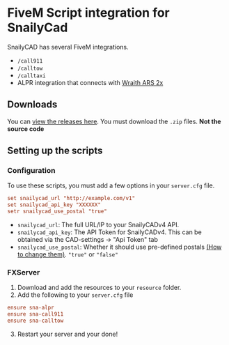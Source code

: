 # FiveM Script integration for SnailyCad

SnailyCAD has several FiveM integrations.

- `/call911`
- `/calltow`
- `/calltaxi`
- ALPR integration that connects with [Wraith ARS 2x](https://forum.cfx.re/t/release-wraith-ars-2x-police-radar-and-plate-reader-v1-3-1/1058277)

## Downloads

You can [view the releases here](https://github.com/SnailyCAD/fivem-integrations/releases). You must download the `.zip` files. **Not the source code**

## Setting up the scripts

### Configuration

To use these scripts, you must add a few options in your `server.cfg` file.

```conf
set snailycad_url "http://example.com/v1"
set snailycad_api_key "XXXXXX"
setr snailycad_use_postal "true"
```

- `snailycad_url`: The full URL/IP to your SnailyCADv4 API.
- `snailycad_api_key`: The API Token for SnailyCADv4. This can be obtained via the CAD-settings -> "Api Token" tab
- `snailycad_use_postal`: Whether it should use pre-defined postals [(How to change them)](#). `"true"` or `"false"`

### FXServer

1. Download and add the resources to your `resource` folder.
2. Add the following to your `server.cfg` file

```conf
ensure sna-alpr
ensure sna-call911
ensure sna-calltow
```

3. Restart your server and your done!
